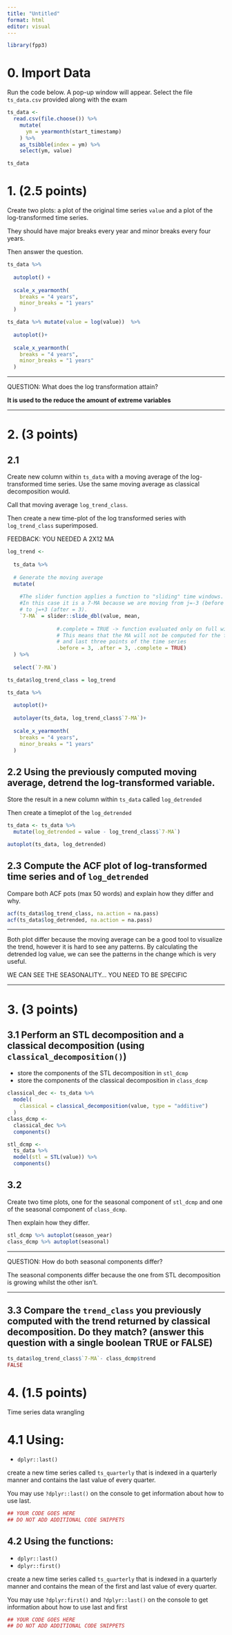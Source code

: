 ```yaml
---
title: "Untitled"
format: html
editor: visual
---
```


```r
library(fpp3)
```

# 0. Import Data

Run the code below. A pop-up window will appear. Select the file `ts_data.csv` provided along with the exam

```r
ts_data <- 
  read.csv(file.choose()) %>% 
    mutate(
      ym = yearmonth(start_timestamp)
    ) %>% 
    as_tsibble(index = ym) %>% 
    select(ym, value)

ts_data
```

# 1. (2.5 points)

Create two plots: a plot of the original time series `value` and a plot of the log-transformed time series.

They should have major breaks every year and minor breaks every four years.

Then answer the question.

```r
ts_data %>% 
  
  autoplot() +
  
  scale_x_yearmonth(
    breaks = "4 years",
    minor_breaks = "1 years"
  )

ts_data %>% mutate(value = log(value))  %>% 
  
  autoplot()+
  
  scale_x_yearmonth(
    breaks = "4 years",
    minor_breaks = "1 years"
  )
```

------------------------------------------------------------------------

QUESTION: What does the log transformation attain?

**It is used to the reduce the amount of extreme variables**

------------------------------------------------------------------------

# 2. (3 points)

## 2.1

Create new column within `ts_data` with a moving average of the log-transformed time series. Use the same moving average as classical decomposition would.

Call that moving average `log_trend_class`.

Then create a new time-plot of the log transformed series with `log_trend_class` superimposed.

FEEDBACK: YOU NEEDED A 2X12 MA

```r
log_trend <- 
  
  ts_data %>%
  
  # Generate the moving average
  mutate(
    
    #The slider function applies a function to "sliding" time windows.
    #In this case it is a 7-MA because we are moving from j=-3 (before = 3) 
    # to j=+3 (after = 3).
    `7-MA` = slider::slide_dbl(value, mean,
                               
                #.complete = TRUE -> function evaluated only on full windows
                # This means that the MA will not be computed for the first
                # and last three points of the time series
                .before = 3, .after = 3, .complete = TRUE)
  ) %>% 
  
  select(`7-MA`)

ts_data$log_trend_class = log_trend

ts_data %>% 
  
  autoplot()+
  
  autolayer(ts_data, log_trend_class$`7-MA`)+
  
  scale_x_yearmonth(
    breaks = "4 years",
    minor_breaks = "1 years"
  )
```

## 2.2 Using the previously computed moving average, detrend the log-transformed variable.

Store the result in a new column within `ts_data` called `log_detrended`

Then create a timeplot of the `log_detrended`

```r
ts_data <- ts_data %>%
  mutate(log_detrended = value - log_trend_class$`7-MA`)

autoplot(ts_data, log_detrended)
```

## 2.3 Compute the ACF plot of log-transformed time series and of `log_detrended`

Compare both ACF pots (max 50 words) and explain how they differ and why.

```r
acf(ts_data$log_trend_class, na.action = na.pass)
acf(ts_data$log_detrended, na.action = na.pass)

```

------------------------------------------------------------------------

Both plot differ because the moving average can be a good tool to visualize the trend, however it is hard to see any patterns. By calculating the detrended log value, we can see the patterns in the change which is very useful.

WE CAN SEE THE SEASONALITY... YOU NEED TO BE SPECIFIC

------------------------------------------------------------------------

# 3. (3 points)

## 3.1 Perform an STL decomposition and a classical decomposition (using `classical_decomposition()`)

-   store the components of the STL decomposition in `stl_dcmp`
-   store the components of the classical decomposition in `class_dcmp`

```r
classical_dec <- ts_data %>%
  model(
    classical = classical_decomposition(value, type = "additive")
  ) 
class_dcmp <- 
  classical_dec %>% 
  components()

stl_dcmp <- 
  ts_data %>%
  model(stl = STL(value)) %>%
  components()
```

## 3.2

Create two time plots, one for the seasonal component of `stl_dcmp` and one of the seasonal component of `class_dcmp`.

Then explain how they differ.

```r
stl_dcmp %>% autoplot(season_year)
class_dcmp %>% autoplot(seasonal)

```

------------------------------------------------------------------------

QUESTION: How do both seasonal components differ?

The seasonal components differ because the one from STL decomposition is growing whilst the other isn't.

------------------------------------------------------------------------

## 3.3 Compare the `trend_class` you previously computed with the trend returned by classical decomposition. Do they match? (answer this question with a single boolean TRUE or FALSE)

```r
ts_data$log_trend_class$`7-MA`- class_dcmp$trend
FALSE
```

# 4. (1.5 points)

Time series data wrangling

# 4.1 Using:

-   `dplyr::last()`

create a new time series called `ts_quarterly` that is indexed in a quarterly manner and contains the last value of every quarter.

You may use `?dplyr::last()` on the console to get information about how to use last.

```r
## YOUR CODE GOES HERE
## DO NOT ADD ADDITIONAL CODE SNIPPETS
```

## 4.2 Using the functions:

-   `dplyr::last()`
-   `dplyr::first()`

create a new time series called `ts_quarterly` that is indexed in a quarterly manner and contains the mean of the first and last value of every quarter.

You may use `?dplyr:first()` and `?dplyr::last()` on the console to get information about how to use last and first

```r
## YOUR CODE GOES HERE
## DO NOT ADD ADDITIONAL CODE SNIPPETS
```
